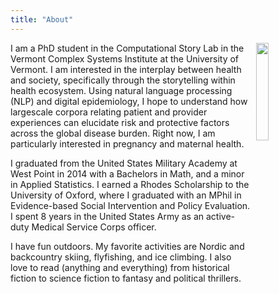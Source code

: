 ```yaml
---
title: "About"
---
```


<img src="/images/crow_phd.png" width="20%" hspace="10" align="right">

I am a PhD student in the Computational Story Lab in the Vermont Complex Systems Institute at the University of Vermont. I am interested
in the interplay between health and society, specifically through the storytelling within health ecosystem. Using natural language processing (NLP)
and digital epidemiology, I hope to understand how largescale corpora relating patient and provider experiences can elucidate risk and protective
factors across the global disease burden. Right now, I am particularly interested in pregnancy and maternal health. 

I graduated from the United States Military Academy at West Point in 2014 with a Bachelors in Math, and a minor in
Applied Statistics. I earned a Rhodes Scholarship to the University of Oxford, where I graduated with an
MPhil in Evidence-based Social Intervention and Policy Evaluation. I spent 8 years in the United States Army
as an active-duty Medical Service Corps officer.

I have fun outdoors. My favorite activities are Nordic and backcountry skiing, flyfishing, and ice climbing. I also love to read (anything and
everything) from historical fiction to science fiction to fantasy and political thrillers. 




